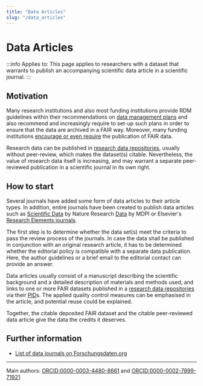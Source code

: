 ```yaml
---
title: "Data Articles"
slug: "/data_articles"
---
```

# Data Articles

:::info Applies to:
This page applies to researchers with a dataset that warrants to publish an accompanying scientific data article in a scientific journal.
:::

## Motivation
Many research institutions and also most funding institutions provide RDM guidelines within their recommendations on [data management plans](/docs/dmp/) and also recommend and increasingly require to set-up such plans in order to ensure that the data are archived in a FAIR way. Moreover, many funding institutions [encourage or even require](https://forschungsdaten.info/fr/praxis-kompakt/english-pages/funder-guidelines/) the publication of FAIR data.

Research data can be published in [research data repositories](/docs/repositories/), usually without peer-review, which makes the dataset(s) citable. Nevertheless, the value of research data itself is increasing, and may warrant a separate peer-reviewed publication in a scientific journal in its own right. 

## How to start

Several journals have added some form of data articles to their article types. In addition, entire journals have been created to publish data articles such as [Scientific Data](https://www.nature.com/sdata/) by Nature Research [Data](https://www.mdpi.com/journal/data) by MDPI or Elsevier's [Research Elements journals](https://www.elsevier.com/authors/tools-and-resources/research-elements-journals).  

The first step is to determine whether the data set(s) meet the criteria to pass the review process of the journals. In case the data shall be published in conjunction with an original research article, it has to be determined whether the editorial policy is compatible with a separate data publication. Here, the author guidelines or a brief email to the editorial contact can provide an answer. 

Data articles usually consist of a manuscript describing the scientific background and a detailed description of materials and methods used, and links to one or more FAIR datasets published in a [research data repositories](/docs/repositories/) via their [PID](/docs/pid/)s. The applied quality control measures can be emphasised in the article, and potential reuse could be explained. 

Together, the citable deposited FAIR dataset and the citable peer-reviewed data article give the data the credits it deserves. 

## Further information

- [List of data journals on Forschungsdaten.org](https://www.forschungsdaten.org/index.php/Data_Journals)

----
Main authors: [ORCID:0000-0003-4480-8661](https://orcid.org/0000-0003-4480-8661) and [ORCID:0000-0002-7899-71921](https://orcid.org/0000-0002-7899-7192)
